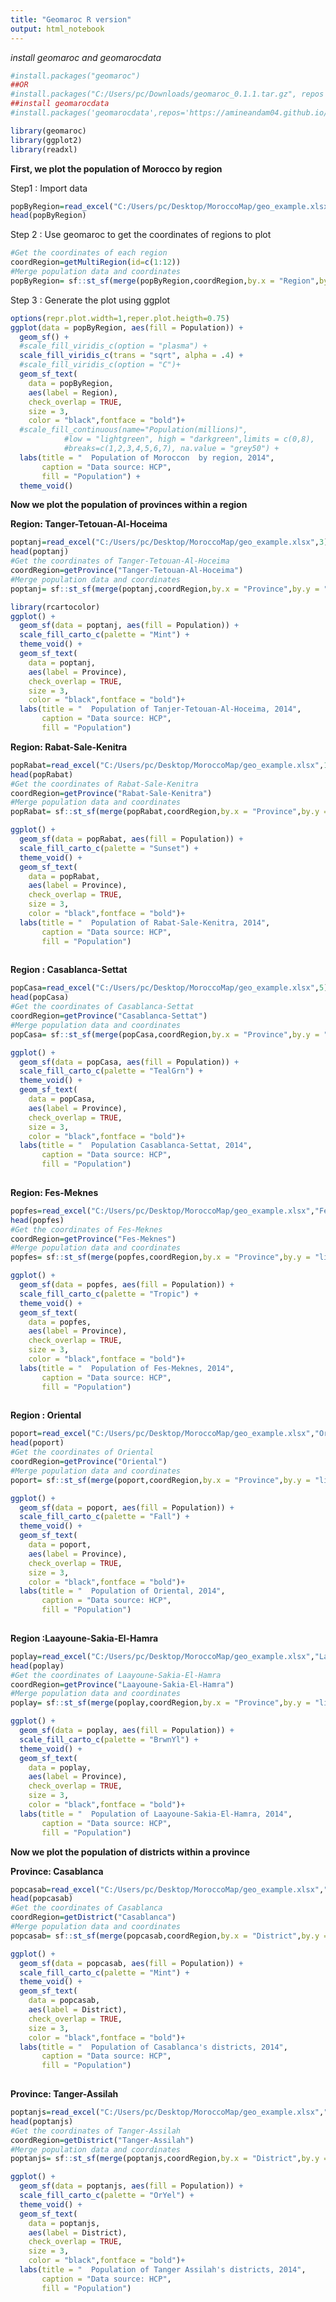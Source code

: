 ---
title: "Geomaroc R version"
output: html_notebook
---


*install geomaroc and geomarocdata*
```{r}
#install.packages("geomaroc")
##OR
#install.packages("C:/Users/pc/Downloads/geomaroc_0.1.1.tar.gz", repos = NULL, type = "source")
##install geomarocdata
#install.packages('geomarocdata',repos='https://amineandam04.github.io/drat/', type='source')
```

```{r}
library(geomaroc)
library(ggplot2)
library(readxl)
```

**First, we plot the population of Morocco by region**

Step1 : Import data
```{r}
popByRegion=read_excel("C:/Users/pc/Desktop/MoroccoMap/geo_example.xlsx","Region")
head(popByRegion)
```


Step 2 : Use geomaroc to get the coordinates of  regions to plot
```{r}
#Get the coordinates of each region
coordRegion=getMultiRegion(id=c(1:12))
#Merge population data and coordinates
popByRegion= sf::st_sf(merge(popByRegion,coordRegion,by.x = "Region",by.y = "libelle_fr"))
```

Step 3 : Generate the plot using ggplot
```{r}

options(repr.plot.width=1,reper.plot.heigth=0.75)
ggplot(data = popByRegion, aes(fill = Population)) + 
  geom_sf() + 
  #scale_fill_viridis_c(option = "plasma") +
  scale_fill_viridis_c(trans = "sqrt", alpha = .4) +
  #scale_fill_viridis_c(option = "C")+
  geom_sf_text(
    data = popByRegion,
    aes(label = Region),
    check_overlap = TRUE,
    size = 3,
    color = "black",fontface = "bold")+
  #scale_fill_continuous(name="Population(millions)", 
            #low = "lightgreen", high = "darkgreen",limits = c(0,8), 
            #breaks=c(1,2,3,4,5,6,7), na.value = "grey50") +
  labs(title = "  Population of Moroccon  by region, 2014",
       caption = "Data source: HCP",
       fill = "Population") + 
  theme_void()
```

**Now we plot the population of provinces within a region**

**Region: Tanger-Tetouan-Al-Hoceima**

```{r}
poptanj=read_excel("C:/Users/pc/Desktop/MoroccoMap/geo_example.xlsx",3)
head(poptanj)
#Get the coordinates of Tanger-Tetouan-Al-Hoceima
coordRegion=getProvince("Tanger-Tetouan-Al-Hoceima")
#Merge population data and coordinates
poptanj= sf::st_sf(merge(poptanj,coordRegion,by.x = "Province",by.y = "libelle_fr"))
```

```{r}
library(rcartocolor)
ggplot() + 
  geom_sf(data = poptanj, aes(fill = Population)) +
  scale_fill_carto_c(palette = "Mint") +
  theme_void() +
  geom_sf_text(
    data = poptanj,
    aes(label = Province),
    check_overlap = TRUE,
    size = 3,
    color = "black",fontface = "bold")+
  labs(title = "  Population of Tanjer-Tetouan-Al-Hoceima, 2014",
       caption = "Data source: HCP",
       fill = "Population")
```

**Region: Rabat-Sale-Kenitra**

```{r}
popRabat=read_excel("C:/Users/pc/Desktop/MoroccoMap/geo_example.xlsx",1)
head(popRabat)
#Get the coordinates of Rabat-Sale-Kenitra
coordRegion=getProvince("Rabat-Sale-Kenitra")
#Merge population data and coordinates
popRabat= sf::st_sf(merge(popRabat,coordRegion,by.x = "Province",by.y = "libelle_fr"))
```
```{r}
ggplot() + 
  geom_sf(data = popRabat, aes(fill = Population)) +
  scale_fill_carto_c(palette = "Sunset") +
  theme_void() +
  geom_sf_text(
    data = popRabat,
    aes(label = Province),
    check_overlap = TRUE,
    size = 3,
    color = "black",fontface = "bold")+
  labs(title = "  Population of Rabat-Sale-Kenitra, 2014",
       caption = "Data source: HCP",
       fill = "Population")
  
```

**Region : Casablanca-Settat**

```{r}
popCasa=read_excel("C:/Users/pc/Desktop/MoroccoMap/geo_example.xlsx",5)
head(popCasa)
#Get the coordinates of Casablanca-Settat
coordRegion=getProvince("Casablanca-Settat")
#Merge population data and coordinates
popCasa= sf::st_sf(merge(popCasa,coordRegion,by.x = "Province",by.y = "libelle_fr"))
```

```{r}
ggplot() + 
  geom_sf(data = popCasa, aes(fill = Population)) +
  scale_fill_carto_c(palette = "TealGrn") +
  theme_void() +
  geom_sf_text(
    data = popCasa,
    aes(label = Province),
    check_overlap = TRUE,
    size = 3,
    color = "black",fontface = "bold")+
  labs(title = "  Population Casablanca-Settat, 2014",
       caption = "Data source: HCP",
       fill = "Population")
  
```

**Region: Fes-Meknes**
```{r}
popfes=read_excel("C:/Users/pc/Desktop/MoroccoMap/geo_example.xlsx","FesMeknes")
head(popfes)
#Get the coordinates of Fes-Meknes
coordRegion=getProvince("Fes-Meknes")
#Merge population data and coordinates
popfes= sf::st_sf(merge(popfes,coordRegion,by.x = "Province",by.y = "libelle_fr"))
```

```{r}
ggplot() + 
  geom_sf(data = popfes, aes(fill = Population)) +
  scale_fill_carto_c(palette = "Tropic") +
  theme_void() +
  geom_sf_text(
    data = popfes,
    aes(label = Province),
    check_overlap = TRUE,
    size = 3,
    color = "black",fontface = "bold")+
  labs(title = "  Population of Fes-Meknes, 2014",
       caption = "Data source: HCP",
       fill = "Population")
  
```

**Region : Oriental**
```{r}
poport=read_excel("C:/Users/pc/Desktop/MoroccoMap/geo_example.xlsx","Oriental")
head(poport)
#Get the coordinates of Oriental
coordRegion=getProvince("Oriental")
#Merge population data and coordinates
poport= sf::st_sf(merge(poport,coordRegion,by.x = "Province",by.y = "libelle_fr"))
```


```{r}
ggplot() + 
  geom_sf(data = poport, aes(fill = Population)) +
  scale_fill_carto_c(palette = "Fall") +
  theme_void() +
  geom_sf_text(
    data = poport,
    aes(label = Province),
    check_overlap = TRUE,
    size = 3,
    color = "black",fontface = "bold")+
  labs(title = "  Population of Oriental, 2014",
       caption = "Data source: HCP",
       fill = "Population")
  
```
**Region :Laayoune-Sakia-El-Hamra**

```{r}
poplay=read_excel("C:/Users/pc/Desktop/MoroccoMap/geo_example.xlsx","Laayoun")
head(poplay)
#Get the coordinates of Laayoune-Sakia-El-Hamra
coordRegion=getProvince("Laayoune-Sakia-El-Hamra")
#Merge population data and coordinates
poplay= sf::st_sf(merge(poplay,coordRegion,by.x = "Province",by.y = "libelle_fr"))
```

```{r}
ggplot() + 
  geom_sf(data = poplay, aes(fill = Population)) +
  scale_fill_carto_c(palette = "BrwnYl") +
  theme_void() +
  geom_sf_text(
    data = poplay,
    aes(label = Province),
    check_overlap = TRUE,
    size = 3,
    color = "black",fontface = "bold")+
  labs(title = "  Population of Laayoune-Sakia-El-Hamra, 2014",
       caption = "Data source: HCP",
       fill = "Population")
```

**Now we plot the population of districts within a province**

**Province: Casablanca**
```{r}
popcasab=read_excel("C:/Users/pc/Desktop/MoroccoMap/geo_example.xlsx","Casa")
head(popcasab)
#Get the coordinates of Casablanca
coordRegion=getDistrict("Casablanca")
#Merge population data and coordinates
popcasab= sf::st_sf(merge(popcasab,coordRegion,by.x = "District",by.y = "libelle_fr"))
```

```{r}
ggplot() + 
  geom_sf(data = popcasab, aes(fill = Population)) +
  scale_fill_carto_c(palette = "Mint") +
  theme_void() +
  geom_sf_text(
    data = popcasab,
    aes(label = District),
    check_overlap = TRUE,
    size = 3,
    color = "black",fontface = "bold")+
  labs(title = "  Population of Casablanca's districts, 2014",
       caption = "Data source: HCP",
       fill = "Population")
  
```

**Province: Tanger-Assilah**
```{r}
poptanjs=read_excel("C:/Users/pc/Desktop/MoroccoMap/geo_example.xlsx","Tanger-assilah")
head(poptanjs)
#Get the coordinates of Tanger-Assilah
coordRegion=getDistrict("Tanger-Assilah")
#Merge population data and coordinates
poptanjs= sf::st_sf(merge(poptanjs,coordRegion,by.x = "District",by.y = "libelle_fr"))
```

```{r}
ggplot() + 
  geom_sf(data = poptanjs, aes(fill = Population)) +
  scale_fill_carto_c(palette = "OrYel") +
  theme_void() +
  geom_sf_text(
    data = poptanjs,
    aes(label = District),
    check_overlap = TRUE,
    size = 3,
    color = "black",fontface = "bold")+
  labs(title = "  Population of Tanger Assilah's districts, 2014",
       caption = "Data source: HCP",
       fill = "Population")
  
```















